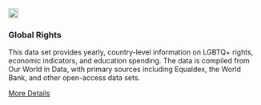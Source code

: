 <div class="grid-item" data-featured="false" data-tags="">
  <img src="/website_files/img/globalrights.png" width="20px" height="20px">
  <h3>Global Rights</h3>
  <p>
<strong></strong>This data set provides yearly, country-level information on LGBTQ+ rights, economic indicators, and education spending. The data is compiled from Our World in Data, with primary sources including Equaldex, the World Bank, and other open-access data sets.


</p>
  <a href="https://diverse-data-hub.github.io/website_files/description_pages/globalrights.html" class="btn btn-outline-dark">More Details</a>
</div>


